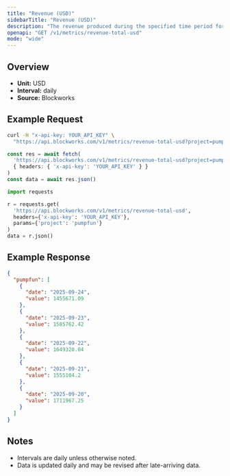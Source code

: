 ```yaml
---
title: "Revenue (USD)"
sidebarTitle: "Revenue (USD)"
description: "The revenue produced during the specified time period for given project."
openapi: "GET /v1/metrics/revenue-total-usd"
mode: "wide"
---
```


## Overview

- **Unit:** USD
- **Interval:** daily
- **Source:** Blockworks

## Example Request

<CodeGroup>

```bash cURL
curl -H "x-api-key: YOUR_API_KEY" \
  "https://api.blockworks.com/v1/metrics/revenue-total-usd?project=pumpfun"
```

```typescript TypeScript
const res = await fetch(
  'https://api.blockworks.com/v1/metrics/revenue-total-usd?project=pumpfun',
  { headers: { 'x-api-key': 'YOUR_API_KEY' } }
)
const data = await res.json()
```

```python Python
import requests

r = requests.get(
  'https://api.blockworks.com/v1/metrics/revenue-total-usd',
  headers={'x-api-key': 'YOUR_API_KEY'},
  params={'project': 'pumpfun'}
)
data = r.json()
```

</CodeGroup>

## Example Response

```json
{
  "pumpfun": [
    {
      "date": "2025-09-24",
      "value": 1455671.09
    },
    {
      "date": "2025-09-23",
      "value": 1585762.42
    },
    {
      "date": "2025-09-22",
      "value": 1649320.04
    },
    {
      "date": "2025-09-21",
      "value": 1555104.2
    },
    {
      "date": "2025-09-20",
      "value": 1711967.25
    }
  ]
}
```

## Notes
- Intervals are daily unless otherwise noted.
- Data is updated daily and may be revised after late-arriving data.